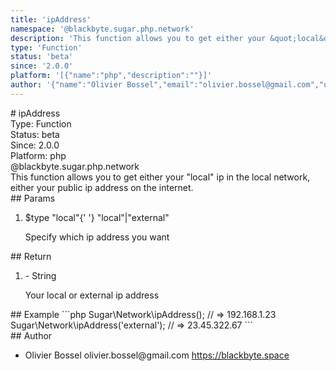 ```yaml
---
title: 'ipAddress'
namespace: '@blackbyte.sugar.php.network'
description: 'This function allows you to get either your &quot;local&quot; ip in the local network, either your public ip address on the internet.'
type: 'Function'
status: 'beta'
since: '2.0.0'
platform: '[{"name":"php","description":""}]'
author: '{"name":"Olivier Bossel","email":"olivier.bossel@gmail.com","url":"https://blackbyte.space"}'
---
```


<div class="docmap-mdx">
  # ipAddress
  <div class="_metas">
    <div class="_type">
      <span class="_type-label">Type:</span>
      <span class="_type-value">Function</span>
    </div>
    <div class="_status">
      <span class="_status-label">Status:</span>
      <span class="_status-value -beta">beta</span>
    </div>
    <div class="_since">
      <span class="_since-label">Since:</span>
      <span class="_since-value">2.0.0</span>
    </div>
    <div class="_platform">
      <span class="_platform-label">Platform:</span>
      <span class="_platform-value -php">php</span>
    </div>
  </div>
  <div class="_namespace">@blackbyte.sugar.php.network</div>
  <div class="_description typo-lead typo-format">
    This function allows you to get either your &quot;local&quot; ip in the
    local network, either your public ip address on the internet.
  </div>
  <div class="_params">
    ## Params
    <ol class="_list">
      <li class="_item">
        <span class="_name">$type</span>
        <span class="_default">&quot;local&quot;</span>{' '}
        <span class="_type">&quot;local&quot;&vert;&quot;external&quot;</span>
        <p class="_description">Specify which ip address you want</p>
      </li>
    </ol>
  </div>
  <div class="_return">
    ## Return
    <ol class="_list">
      <li class="_item">
        <span class="_default">-</span>
        <span class="_type">String</span>
        <p class="_description">Your local or external ip address</p>
      </li>
    </ol>
  </div>
  <div class="_examples">
    ## Example ```php Sugar\Network\ipAddress(); // => 192.168.1.23
    Sugar\Network\ipAddress('external'); // => 23.45.322.67 ```
  </div>
  <div class="_author">
    ## Author
    <ul class="_list">
      <li class="_item">
        <span class="_name">Olivier Bossel</span>
        <span class="_email">olivier.bossel@gmail.com</span>
        <a href="https://blackbyte.space" target="_blank" class="_url">
          https://blackbyte.space
        </a>
      </li>
    </ul>
  </div>
</div>
